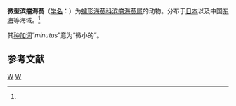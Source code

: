 {{Speciesbox
| taxon = Haloclava minutus
| binomial_authority = (Wassilieff, 1908)<ref name='id9771'>{{cite web| url =http://www.bioinfo.cn/db05/BjdwSpecies.php?action=view&id=9771| title =微型滨瘤海葵| work =《中国动物物种编目数据库》| publisher =中国科学院微生物研究所| author =中国科学院动物研究所| accessdate =2009-04-16| deadurl =yes| archiveurl =https://web.archive.org/web/20160305003046/http://www.bioinfo.cn/db05/BjdwSpecies.php?action=view&id=9771| archivedate =2016-03-05}}</ref>
}}

'''微型滨瘤海葵'''（[[学名|学名]]：{{lang|la|''Haloclava minutus''}}）为[[蠕形海葵科|蠕形海葵科]][[滨瘤海葵属|滨瘤海葵属]]的动物。分布于[[日本|日本]]以及中国[[东海|东海]]等海域。<ref name='id9771'/>

其[[种加词|种加词]]“''minutus''”意为“微小的”。

== 参考文献 ==
{{reflist}}

{{Taxonbar|from=Q11071304}}

[[Category:滨瘤海葵属|W]]
[[Category:1908年描述的动物|W]]


{{Cnidarian-stub}}